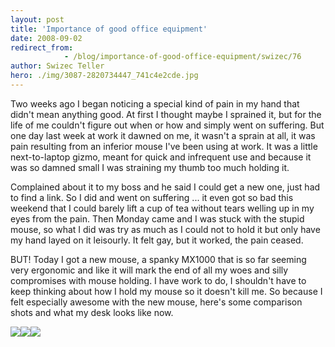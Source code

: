 ```yaml
---
layout: post
title: 'Importance of good office equipment'
date: 2008-09-02
redirect_from: 
            - /blog/importance-of-good-office-equipment/swizec/76
author: Swizec Teller
hero: ./img/3087-2820734447_741c4e2cde.jpg
---
```

Two weeks ago I began noticing a special kind of pain in my hand that didn't mean anything good. At first I thought maybe I sprained it, but for the life of me couldn't figure out when or how and simply went on suffering. But one day last week at work it dawned on me, it wasn't a sprain at all, it was pain resulting from an inferior mouse I've been using at work. It was a little next-to-laptop gizmo, meant for quick and infrequent use and because it was so damned small I was straining my thumb too much holding it.

Complained about it to my boss and he said I could get a new one, just had to find a link. So I did and went on suffering ... it even got so bad this weekend that I could barely lift a cup of tea without tears welling up in my eyes from the pain. Then Monday came and I was stuck with the stupid mouse, so what I did was try as much as I could not to hold it but only have my hand layed on it leisourly. It felt gay, but it worked, the pain ceased.

BUT! Today I got a new mouse, a spanky MX1000 that is so far seeming very ergonomic and like it will mark the end of all my woes and silly compromises with mouse holding. I have work to do, I shouldn't have to keep thinking about how I hold my mouse so it doesn't kill me. So because I felt especially awesome with the new mouse, here's some comparison shots and what my desk looks like now.

![ ](./img/3087-2820734447_741c4e2cde.jpg "MX1000 package")![ ](./img/3057-2820734441_3a1e8909c5.jpg "Old mouse in front, new in back")![ ](./img/3223-2820734437_1af161c722.jpg "New mousey")
